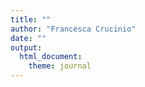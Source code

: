 ```yaml
---
title: ""
author: "Francesca Crucinio"
date: ""
output: 
  html_document:
    theme: journal
---
```



